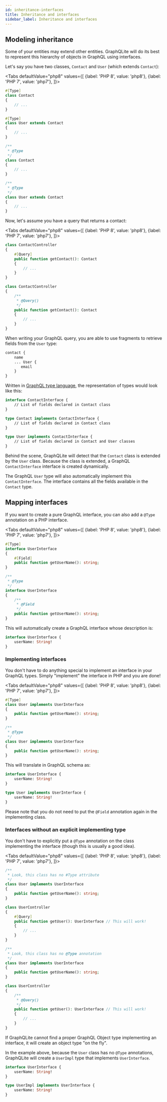 ```yaml
---
id: inheritance-interfaces
title: Inheritance and interfaces
sidebar_label: Inheritance and interfaces
---
```


## Modeling inheritance

Some of your entities may extend other entities. GraphQLite will do its best to represent this hierarchy of objects in GraphQL using interfaces.

Let's say you have two classes, `Contact` and `User` (which extends `Contact`):

<Tabs
  defaultValue="php8"
  values={[
    {label: 'PHP 8', value: 'php8'},
    {label: 'PHP 7', value: 'php7'},
  ]}>
  <TabItem value="php8">

```php
#[Type]
class Contact
{
    // ...
}

#[Type]
class User extends Contact
{
    // ...
}
```

  </TabItem>
  <TabItem value="php7">

```php
/**
 * @Type
 */
class Contact
{
    // ...
}

/**
 * @Type
 */
class User extends Contact
{
    // ...
}
```

  </TabItem>
</Tabs>

Now, let's assume you have a query that returns a contact:

<Tabs
  defaultValue="php8"
  values={[
    {label: 'PHP 8', value: 'php8'},
    {label: 'PHP 7', value: 'php7'},
  ]}>
  <TabItem value="php8">

```php
class ContactController
{
    #[Query]
    public function getContact(): Contact
    {
        // ...
    }
}
```

  </TabItem>
  <TabItem value="php7">

```php
class ContactController
{
    /**
     * @Query()
     */
    public function getContact(): Contact
    {
        // ...
    }
}
```

  </TabItem>
</Tabs>

When writing your GraphQL query, you are able to use fragments to retrieve fields from the `User` type:

```graphql
contact {
    name
    ... User {
       email
    }
}
```

Written in [GraphQL type language](https://graphql.org/learn/schema/#type-language), the representation of types
would look like this:

```graphql
interface ContactInterface {
    // List of fields declared in Contact class
}

type Contact implements ContactInterface {
    // List of fields declared in Contact class
}

type User implements ContactInterface {
    // List of fields declared in Contact and User classes
}
```

Behind the scene, GraphQLite will detect that the `Contact` class is extended by the `User` class.
Because the class is extended, a GraphQL `ContactInterface` interface is created dynamically.

The GraphQL `User` type will also automatically implement this `ContactInterface`. The interface contains all the fields
available in the `Contact` type.

## Mapping interfaces

If you want to create a pure GraphQL interface, you can also add a `@Type` annotation on a PHP interface.

<Tabs
  defaultValue="php8"
  values={[
    {label: 'PHP 8', value: 'php8'},
    {label: 'PHP 7', value: 'php7'},
  ]}>
  <TabItem value="php8">

```php
#[Type]
interface UserInterface
{
    #[Field]
    public function getUserName(): string;
}
```

  </TabItem>
  <TabItem value="php7">

```php
/**
 * @Type
 */
interface UserInterface
{
    /**
     * @Field
     */
    public function getUserName(): string;
}
```

  </TabItem>
</Tabs>

This will automatically create a GraphQL interface whose description is:

```graphql
interface UserInterface {
    userName: String!
}
```

### Implementing interfaces

You don't have to do anything special to implement an interface in your GraphQL types.
Simply "implement" the interface in PHP and you are done!

<Tabs
  defaultValue="php8"
  values={[
    {label: 'PHP 8', value: 'php8'},
    {label: 'PHP 7', value: 'php7'},
  ]}>
  <TabItem value="php8">

```php
#[Type]
class User implements UserInterface
{
    public function getUserName(): string;
}
```

  </TabItem>
  <TabItem value="php7">

```php
/**
 * @Type
 */
class User implements UserInterface
{
    public function getUserName(): string;
}
```

  </TabItem>
</Tabs>

This will translate in GraphQL schema as:

```graphql
interface UserInterface {
    userName: String!
}

type User implements UserInterface {
    userName: String!
}
```

Please note that you do not need to put the `@Field` annotation again in the implementing class.

### Interfaces without an explicit implementing type

You don't have to explicitly put a `@Type` annotation on the class implementing the interface (though this
is usually a good idea).

<Tabs
  defaultValue="php8"
  values={[
    {label: 'PHP 8', value: 'php8'},
    {label: 'PHP 7', value: 'php7'},
  ]}>
  <TabItem value="php8">

```php
/**
 * Look, this class has no #Type attribute
 */
class User implements UserInterface
{
    public function getUserName(): string;
}
```

```php
class UserController
{
    #[Query]
    public function getUser(): UserInterface // This will work!
    {
        // ...
    }
}
```

  </TabItem>
  <TabItem value="php7">

```php
/**
 * Look, this class has no @Type annotation
 */
class User implements UserInterface
{
    public function getUserName(): string;
}
```

```php
class UserController
{
    /**
     * @Query()
     */
    public function getUser(): UserInterface // This will work!
    {
        // ...
    }
}
```

  </TabItem>
</Tabs>

<div class="alert alert--info">If GraphQLite cannot find a proper GraphQL Object type implementing an interface, it
will create an object type "on the fly".</div>

In the example above, because the `User` class has no `@Type` annotations, GraphQLite will
create a `UserImpl` type that implements `UserInterface`.

```graphql
interface UserInterface {
    userName: String!
}

type UserImpl implements UserInterface {
    userName: String!
}
```
